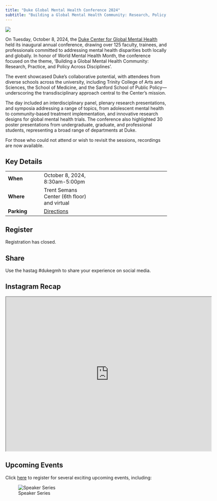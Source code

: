 ```yaml
---
title: "Duke Global Mental Health Conference 2024"
subtitle: "Building a Global Mental Health Community: Research, Policy, and Practice Across Disciplines"
---
```


![](poster.png){fig-align="center"}

On Tuesday, October 8, 2024, the [Duke Center for Global Mental Health](https://globalhealth.duke.edu/center-global-mental-health) held its inaugural annual conference, drawing over 125 faculty, trainees, and professionals committed to addressing mental health disparities both locally and globally. In honor of World Mental Health Month, the conference focused on the theme, 'Building a Global Mental Health Community: Research, Practice, and Policy Across Disciplines'.

The event showcased Duke's collaborative potential, with attendees from diverse schools across the university, including Trinity College of Arts and Sciences, the School of Medicine, and the Sanford School of Public Policy—underscoring the transdisciplinary approach central to the Center's mission.

The day included an interdisciplinary panel, plenary research presentations, and symposia addressing a range of topics, from adolescent mental health to community-based treatment implementation, and innovative research designs for global mental health trials. The conference also highlighted 30 poster presentations from undergraduate, graduate, and professional students, representing a broad range of departments at Duke.

For those who could not attend or wish to revisit the sessions, recordings are now available.

## Key Details

|             |                                                                                                                 |     |
|----------------|----------------------|----------------------------------|
| **When**    | October 8, 2024, 8:30am-5:00pm                                                                                  |     |
| **Where**   | Trent Semans Center (6th floor) and virtual                                                                     |     |
| **Parking** | [Directions](https://globalhealth.duke.edu/sites/default/files/event-attachments/directions-trent_semans_1.pdf) |     |

## Register

Registration has closed.

## Share

Use the hastag #dukegmh to share your experience on social media.

## Instagram Recap

<iframe src="https://drive.google.com/file/d/1bKJJueY9BWpOe_2wfj63HyEUUx_hJPYK/preview" width="640" height="480" allow="autoplay"></iframe>

## Upcoming Events

Click [here](https://duke.qualtrics.com/jfe/form/SV_5dQ6qk6lehpCpV4) to register for several exciting upcoming events, including:

![Speaker Series](upcoming.png)

